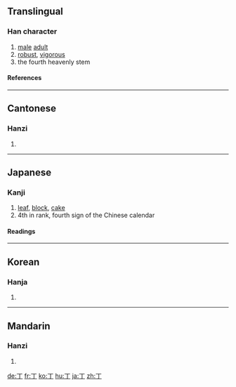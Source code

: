 ==Translingual==
===Han character===
{{Han char|rad=一|as=01|sn=2|four=1020<sub>0</sub>|canj=一弓 (MN)}}
# [[male]] [[adult]]
# [[robust]], [[vigorous]]
# the fourth heavenly stem
====References====
{{Han ref|kx=0075.030|dkj=00002|dj=0135.010|hdz=10002.050|uh=4E01|ud=19969|bh=A442|bd=42050}}
----
==Cantonese==
===Hanzi===
{{yue-hanzi|jyut=|y=[[ding1]], [[jang1]]}}
# {{defn|Cantonese}}
----
==Japanese==
===Kanji===
{{ja-kanji|grade=|rs=一01}}
# [[leaf]], [[block]], [[cake]]
# 4th in rank, fourth sign of the Chinese calendar

====Readings====
{{ja-readings|on=[[てい]] (tei), [[ちょう]] (chō), [[とう]] (tō)|kun=[[ひのと]] (hinoto), [[あたる]] (ataru), [[よぼろ]] (yoboro)}}
----
==Korean==
===Hanja===
{{ko-hanja|hangeul=[[정]] (jeong)|eumhun=[[넷째]] [[천간]] [[정]] (netjjae cheongan jeong)|rv=jeong|mr=chŏng|y=ceng}}
# {{defn|Korean}}
----
==Mandarin==
===Hanzi===
{{cmn-hanzi|pin=[[dīng]] ([[ding1]]), [[zhēng]] ([[zheng1]])|wg=[[ting1|ting<sup>1</sup>]], [[cheng1|cheng<sup>1</sup>]]}}
# {{defn|Mandarin}}

[[de:丁]]
[[fr:丁]]
[[ko:丁]]
[[hu:丁]]
[[ja:丁]]
[[zh:丁]]